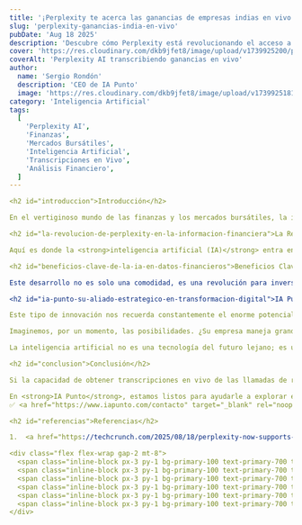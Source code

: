```yaml
---
title: '¡Perplexity te acerca las ganancias de empresas indias en vivo!'
slug: 'perplexity-ganancias-india-en-vivo'
pubDate: 'Aug 18 2025'
description: 'Descubre cómo Perplexity está revolucionando el acceso a las ganancias de empresas indias con transcripciones en vivo y calendarios, democratizando la información financiera para inversores.'
cover: 'https://res.cloudinary.com/dkb9jfet8/image/upload/v1739925200/perplexity_ai_finance_m1m2m3.png'
coverAlt: 'Perplexity AI transcribiendo ganancias en vivo'
author:
  name: 'Sergio Rondón'
  description: 'CEO de IA Punto'
  image: 'https://res.cloudinary.com/dkb9jfet8/image/upload/v1739925181/sergio_gdcaeh.png'
category: 'Inteligencia Artificial'
tags:
  [
    'Perplexity AI',
    'Finanzas',
    'Mercados Bursátiles',
    'Inteligencia Artificial',
    'Transcripciones en Vivo',
    'Análisis Financiero',
  ]
---

<h2 id="introduccion">Introducción</h2>

En el vertiginoso mundo de las finanzas y los mercados bursátiles, la información es poder. Pero no cualquier información, sino aquella que es precisa, inmediata y fácil de digerir. Imaginen el desafío que representa seguir de cerca las empresas públicas, especialmente cuando anuncian sus resultados trimestrales. Estas "llamadas de resultados" son momentos clave donde se revelan datos cruciales sobre el desempeño de una compañía, sus proyecciones futuras y las preguntas de los analistas. Tradicionalmente, acceder a esta información de manera rápida y detallada podía ser un cuello de botella. Había que esperar las transcripciones, o dedicar horas a escuchar y tomar notas.

<h2 id="la-revolucion-de-perplexity-en-la-informacion-financiera">La Revolución de Perplexity en la Información Financiera</h2>

Aquí es donde la <strong>inteligencia artificial (IA)</strong> entra en juego para transformar el panorama. Recientemente, hemos visto un avance fascinante que demuestra el poder de la IA para democratizar el acceso a la información crítica. Una destacada startup de IA, <strong>Perplexity</strong>, ha dado un paso adelante al integrar en su panel financiero la capacidad de transcribir en vivo las llamadas de resultados trimestrales de empresas públicas indias. Además, ahora muestra los calendarios de las conferencias posteriores a la publicación de resultados. ¿Se imaginan el valor de tener esta información casi al instante, en un formato que pueden buscar y analizar fácilmente? Es como tener un asistente personal ultrarrápido que captura cada palabra importante.

<h2 id="beneficios-clave-de-la-ia-en-datos-financieros">Beneficios Clave de la IA en Datos Financieros</h2>

Este desarrollo no es solo una comodidad, es una revolución para inversores, analistas y cualquier persona interesada en los mercados. Piensen en la velocidad: la información está disponible en tiempo real, lo que permite tomar decisiones más informadas sin el retraso que antes existía. La precisión también es clave; las transcripciones generadas por IA son increíblemente exactas, minimizando errores humanos. Esto libera a los profesionales de la tediosa tarea de transcribir manualmente, permitiéndoles dedicar su valioso tiempo a lo que realmente importa: el análisis estratégico, la identificación de tendencias y la formulación de perspectivas de inversión.

<h2 id="ia-punto-su-aliado-estrategico-en-transformacion-digital">IA Punto: Su Aliado Estratégico en Transformación Digital</h2>

Este tipo de innovación nos recuerda constantemente el enorme potencial de la inteligencia artificial para resolver problemas complejos y mejorar la eficiencia en cualquier sector. En <strong>IA Punto Soluciones Tecnológicas</strong>, compartimos esa pasión por aplicar el poder de la IA para transformar la manera en que las empresas operan y toman decisiones. Así como Perplexity ayuda a los inversores a navegar el complejo mundo de los datos financieros con mayor agilidad, nosotros en IA Punto nos especializamos en diseñar e implementar soluciones de IA personalizadas para su negocio, sin importar la industria.

Imaginemos, por un momento, las posibilidades. ¿Su empresa maneja grandes volúmenes de datos y necesita extraer información valiosa rápidamente? ¿Le gustaría automatizar tareas repetitivas para que su equipo pueda enfocarse en actividades de mayor valor? ¿Necesita una herramienta que le ayude a predecir tendencias de mercado o el comportamiento de sus clientes con una precisión asombrosa? Eso es precisamente lo que IA Punto puede hacer por usted. Al igual que la tecnología de Perplexity convierte el audio en texto útil y accesible, nuestras soluciones de IA pueden transformar sus datos crudos en conocimiento accionable, optimizar sus procesos operativos y abrir nuevas vías para el crecimiento.

La inteligencia artificial no es una tecnología del futuro lejano; es una realidad del presente que está moldeando nuestro mundo. Ver cómo empresas como Perplexity aplican la IA para hacer que la información financiera sea más transparente y accesible es inspirador. Y es precisamente esta filosofía de empoderamiento a través de la tecnología la que impulsa a IA Punto Soluciones Tecnológicas. Creemos firmemente que la IA no es solo para las grandes corporaciones, sino una herramienta poderosa que puede beneficiar a empresas de todos los tamaños, ayudándolas a ser más competitivas, eficientes e innovadoras.

<h2 id="conclusion">Conclusión</h2>

Si la capacidad de obtener transcripciones en vivo de las llamadas de resultados de las empresas indias es un paso gigantesco para el sector financiero, imagine lo que soluciones de IA personalizadas pueden hacer por su propia organización. La IA tiene el poder de transformar no solo cómo se analiza la información, sino también cómo se realizan las operaciones diarias, cómo se interactúa con los clientes y cómo se toman las decisiones estratégicas.

En <strong>IA Punto</strong>, estamos listos para ayudarle a explorar ese potencial y a implementar soluciones inteligentes que marquen una diferencia real en su negocio.  
✅ <a href="https://www.iapunto.com/contacto" target="_blank" rel="noopener noreferrer">Contáctenos hoy</a> para descubrir cómo la IA puede transformar su empresa.

<h2 id="referencias">Referencias</h2>

1.  <a href="https://techcrunch.com/2025/08/18/perplexity-now-supports-live-earnings-call-transcripts-for-indian-stocks/" target="_blank" rel="noopener noreferrer">TechCrunch: Perplexity admite transcripciones en vivo de llamadas de resultados para acciones indias</a>

<div class="flex flex-wrap gap-2 mt-8">
  <span class="inline-block px-3 py-1 bg-primary-100 text-primary-700 text-xs font-semibold rounded-full shadow-sm">Perplexity AI</span>
  <span class="inline-block px-3 py-1 bg-primary-100 text-primary-700 text-xs font-semibold rounded-full shadow-sm">Finanzas</span>
  <span class="inline-block px-3 py-1 bg-primary-100 text-primary-700 text-xs font-semibold rounded-full shadow-sm">Mercados Bursátiles</span>
  <span class="inline-block px-3 py-1 bg-primary-100 text-primary-700 text-xs font-semibold rounded-full shadow-sm">Inteligencia Artificial</span>
  <span class="inline-block px-3 py-1 bg-primary-100 text-primary-700 text-xs font-semibold rounded-full shadow-sm">Transcripciones en Vivo</span>
  <span class="inline-block px-3 py-1 bg-primary-100 text-primary-700 text-xs font-semibold rounded-full shadow-sm">Análisis Financiero</span>
</div>
```